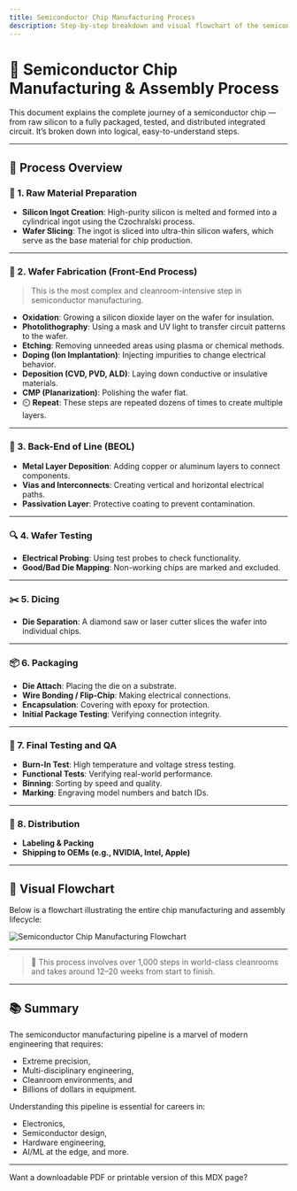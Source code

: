 ```yaml
---
title: Semiconductor Chip Manufacturing Process
description: Step-by-step breakdown and visual flowchart of the semiconductor chip production and assembly lifecycle.
---
```


# 🧠 Semiconductor Chip Manufacturing & Assembly Process

This document explains the complete journey of a semiconductor chip — from raw silicon to a fully packaged, tested, and distributed integrated circuit. It’s broken down into logical, easy-to-understand steps.

---

## 🧾 Process Overview

### 🔧 1. Raw Material Preparation
- **Silicon Ingot Creation**: High-purity silicon is melted and formed into a cylindrical ingot using the Czochralski process.
- **Wafer Slicing**: The ingot is sliced into ultra-thin silicon wafers, which serve as the base material for chip production.

---

### 🧪 2. Wafer Fabrication (Front-End Process)
> This is the most complex and cleanroom-intensive step in semiconductor manufacturing.

- **Oxidation**: Growing a silicon dioxide layer on the wafer for insulation.
- **Photolithography**: Using a mask and UV light to transfer circuit patterns to the wafer.
- **Etching**: Removing unneeded areas using plasma or chemical methods.
- **Doping (Ion Implantation)**: Injecting impurities to change electrical behavior.
- **Deposition (CVD, PVD, ALD)**: Laying down conductive or insulative materials.
- **CMP (Planarization)**: Polishing the wafer flat.
- ⏲️ **Repeat**: These steps are repeated dozens of times to create multiple layers.

---

### 🔌 3. Back-End of Line (BEOL)
- **Metal Layer Deposition**: Adding copper or aluminum layers to connect components.
- **Vias and Interconnects**: Creating vertical and horizontal electrical paths.
- **Passivation Layer**: Protective coating to prevent contamination.

---

### 🔍 4. Wafer Testing
- **Electrical Probing**: Using test probes to check functionality.
- **Good/Bad Die Mapping**: Non-working chips are marked and excluded.

---

### ✂️ 5. Dicing
- **Die Separation**: A diamond saw or laser cutter slices the wafer into individual chips.

---

### 📦 6. Packaging
- **Die Attach**: Placing the die on a substrate.
- **Wire Bonding / Flip-Chip**: Making electrical connections.
- **Encapsulation**: Covering with epoxy for protection.
- **Initial Package Testing**: Verifying connection integrity.

---

### 🧪 7. Final Testing and QA
- **Burn-In Test**: High temperature and voltage stress testing.
- **Functional Tests**: Verifying real-world performance.
- **Binning**: Sorting by speed and quality.
- **Marking**: Engraving model numbers and batch IDs.

---

### 🚚 8. Distribution
- **Labeling & Packing**
- **Shipping to OEMs (e.g., NVIDIA, Intel, Apple)**

---

## 🧭 Visual Flowchart

Below is a flowchart illustrating the entire chip manufacturing and assembly lifecycle:

![Semiconductor Chip Manufacturing Flowchart](/mnt/data/A_flowchart_diagram_illustrates_the_semiconductor_.png)

---

> 🧩 This process involves over 1,000 steps in world-class cleanrooms and takes around 12–20 weeks from start to finish.

---

## 📚 Summary

The semiconductor manufacturing pipeline is a marvel of modern engineering that requires:
- Extreme precision,
- Multi-disciplinary engineering,
- Cleanroom environments, and
- Billions of dollars in equipment.

Understanding this pipeline is essential for careers in:
- Electronics,
- Semiconductor design,
- Hardware engineering,
- AI/ML at the edge, and more.

---

Want a downloadable PDF or printable version of this MDX page?

